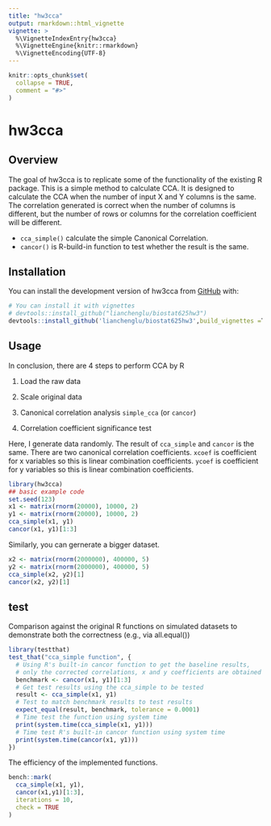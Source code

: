 ```yaml
---
title: "hw3cca"
output: rmarkdown::html_vignette
vignette: >
  %\VignetteIndexEntry{hw3cca}
  %\VignetteEngine{knitr::rmarkdown}
  %\VignetteEncoding{UTF-8}
---
```


```r
knitr::opts_chunk$set(
  collapse = TRUE,
  comment = "#>"
)
```

# hw3cca

## Overview

The goal of hw3cca is to replicate some of the functionality of the existing R package. 
This is a simple method to calculate CCA. It is designed to calculate the CCA when the number of input X and Y columns is the same. The correlation generated is correct when the number of columns is different, but the number of rows or columns for the correlation coefficient will be different.

* `cca_simple()` calculate the simple Canonical Correlation.
* `cancor()` is R-build-in function to test whether the result is the same.

## Installation

You can install the development version of hw3cca from [GitHub](https://github.com/) with:

```r
# You can install it with vignettes
# devtools::install_github("lianchenglu/biostat625hw3")
devtools::install_github('lianchenglu/biostat625hw3',build_vignettes =T)
```

## Usage

In conclusion, there are 4 steps to perform CCA by R

1.  Load the raw data

2.  Scale original data

3.  Canonical correlation analysis `simple_cca` (or `cancor`)

4.  Correlation coefficient significance test

Here, I generate data randomly. The result of `cca_simple` and `cancor` is the same.  There are two canonical correlation coefficients. `xcoef` is coefficient for x variables so this is linear combination coefficients. `ycoef` is coefficient for y variables so this is linear combination coefficients.

```r
library(hw3cca)
## basic example code
set.seed(123)
x1 <- matrix(rnorm(20000), 10000, 2)
y1 <- matrix(rnorm(20000), 10000, 2)
cca_simple(x1, y1)
cancor(x1, y1)[1:3]
```

Similarly, you can gernerate a bigger dataset.

```r
x2 <- matrix(rnorm(2000000), 400000, 5)
y2 <- matrix(rnorm(2000000), 400000, 5)
cca_simple(x2, y2)[1]
cancor(x2, y2)[1]
```

## test
Comparison against the original R functions on simulated datasets to demonstrate both the correctness (e.g., via all.equal()) 

```r
library(testthat)
test_that("cca_simple function", {
  # Using R's built-in cancor function to get the baseline results,
  # only the corrected correlations, x and y coefficients are obtained
  benchmark <- cancor(x1, y1)[1:3]
  # Get test results using the cca_simple to be tested
  result <- cca_simple(x1, y1)
  # Test to match benchmark results to test results
  expect_equal(result, benchmark, tolerance = 0.0001)
  # Time test the function using system time
  print(system.time(cca_simple(x1, y1)))
  # Time test R's built-in cancor function using system time
  print(system.time(cancor(x1, y1)))
})
```

The efficiency of the implemented functions.

```r
bench::mark(
  cca_simple(x1, y1),
  cancor(x1,y1)[1:3],
  iterations = 10,
  check = TRUE
)

```

